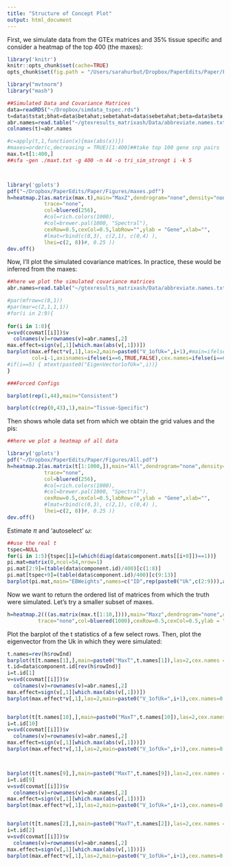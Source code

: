 ```yaml
---
title: "Structure of Concept Plot"
output: html_document
---
```

First, we simulate data from the GTEx matrices and 35% tissue specific and consider a heatmap of the top 400 (the maxes):
```r
library('knitr')
knitr::opts_chunk$set(cache=TRUE)
opts_chunk$set(fig.path = "/Users/sarahurbut/Dropbox/PaperEdits/Paper/Figures/") 
```

```r
library("mvtnorm")
library("mash")

##Simulated Data and Covariance Matrices
data=readRDS("~/Dropbox/simdata_tspec.rds")
t=data$tstat;bhat=data$betahat;sebetahat=data$sebetahat;beta=data$beta;s.j=matrix(rep(1,ncol(t)*nrow(t)),ncol=ncol(t),nrow=nrow(t));covmat=data$component.mats;pis=(table(data$component.id)/400)
abr.names=read.table("~/gtexresults_matrixash/Data/abbreviate.names.txt")[,2]
colnames(t)=abr.names

#c=apply(t,1,function(x){max(abs(x))})
#maxes=order(c,decreasing = TRUE)[1:400]##take top 100 gene snp pairs
max.t=t[1:400,]
##sfa -gen ./maxt.txt -g 400 -n 44 -o tri_sim_strongt i -k 5



library('gplots')
pdf("~/Dropbox/PaperEdits/Paper/Figures/maxes.pdf")
h=heatmap.2(as.matrix(max.t),main="MaxZ",dendrogram="none",density="none",Colv=FALSE,#Rowv=FALSE,
            trace="none",
            col=bluered(256),
            #col=rich.colors(1000),
            #col=brewer.pal(1000, "Spectral"),
            cexRow=0.5,cexCol=0.5,labRow="",ylab = "Gene",xlab="",
            #lmat=rbind(c(0,3), c(2,1), c(0,4) ), 
            lhei=c(2, 8))#, 0.25 ))
dev.off()
```

Now, I'll plot the simulated covariance matrices. In practice, these would be inferred from the maxes:

```r
##here we plot the simulated covariance matrices
abr.names=read.table("~/gtexresults_matrixash/Data/abbreviate.names.txt")

#par(mfrow=c(8,1))
#par(mar=c(2,1,1,1))
#for(i in 2:9){
  
for(i in 1:8){
v=svd(covmat[[i]])$v
  colnames(v)=rownames(v)=abr.names[,2]
max.effect=sign(v[,1][which.max(abs(v[,1]))])
barplot(max.effect*v[,1],las=2,main=paste0("V_1ofUk=",i+1),#main=ifelse(i!=5,paste0("EigenVector1ofUk=",i),""),ylab=ifelse(i==5,paste0("EigenVector1ofUk=",i),""),
        col=i-1,axisnames=ifelse(i==6,TRUE,FALSE),cex.names=ifelse(i==6,0.4,NULL))
#if(i==5) { mtext(paste0("EigenVector1ofUk=",i))}
}

###Forced Configs

barplot(rep(1,44),main="Consistent")

barplot(c(rep(0,43),1),main="Tissue-Specific")

```

Then shows whole data set from which we obtain the grid values and the pis:

```r
##here we plot a heatmap of all data

library('gplots')
pdf("~/Dropbox/PaperEdits/Paper/Figures/All.pdf")
h=heatmap.2(as.matrix(t[1:1000,]),main="All",dendrogram="none",density="none",Colv=FALSE,#Rowv=FALSE,
            trace="none",
            col=bluered(256),
            #col=rich.colors(1000),
            #col=brewer.pal(1000, "Spectral"),
            cexRow=0.5,cexCol=0.5,labRow="",ylab = "Gene",xlab="",
            #lmat=rbind(c(0,3), c(2,1), c(0,4) ), 
            lhei=c(2, 8))#, 0.25 ))
dev.off()
```

Estimate $\pi$ and 'autoselect' $\omega$:
```r
##use the real t
tspec=NULL
for(i in 1:5){tspec[i]=(which(diag(data$component.mats[[i+8]])==1))}
pi.mat=matrix(0,ncol=54,nrow=1)
pi.mat[2:9]=(table(data$component.id)/400)[c(1:8)]
pi.mat[tspec+9]=(table(data$component.id)/400)[c(9:13)]
barplot(pi.mat,main="EBWeights",names=c("ID",rep(paste0("Uk",c(2:9))),as.character(abr.names[,2]),"Consistent"),las=2,cex.names=0.5)
```

Now we want to return the ordered list of matrices from which the truth were simulated. Let's try a smaller subset of maxes.


```r
h=heatmap.2(((as.matrix(max.t[1:10,]))),main="Maxz",dendrogram="none",density="none",Colv=FALSE,#Rowv=FALSE,
          trace="none",col=bluered(1000),cexRow=0.5,cexCol=0.5,ylab = "Gene",xlab="",key=TRUE)
```

Plot the barplot of the t statistics of a few select rows. Then, plot the eigenvector from the Uk in which they were simulated:

```r
t.names=rev(h$rowInd)
barplot(t[t.names[1],],main=paste0("MaxT",t.names[1]),las=2,cex.names = 0.5)
t.id=data$component.id[rev(h$rowInd)]
i=t.id[1]
v=svd(covmat[[i]])$v
  colnames(v)=rownames(v)=abr.names[,2]
max.effect=sign(v[,1][which.max(abs(v[,1]))])
barplot(max.effect*v[,1],las=2,main=paste0("V_1ofUk=",i+1),cex.names=0.5)


barplot(t[t.names[10],],main=paste0("MaxT",t.names[10]),las=2,cex.names = 0.5)
i=t.id[10]
v=svd(covmat[[i]])$v
  colnames(v)=rownames(v)=abr.names[,2]
max.effect=sign(v[,1][which.max(abs(v[,1]))])
barplot(max.effect*v[,1],las=2,main=paste0("V_1ofUk=",i+1),cex.names=0.5)



barplot(t[t.names[9],],main=paste0("MaxT",t.names[9]),las=2,cex.names = 0.5)
i=t.id[9]
v=svd(covmat[[i]])$v
  colnames(v)=rownames(v)=abr.names[,2]
max.effect=sign(v[,1][which.max(abs(v[,1]))])
barplot(max.effect*v[,1],las=2,main=paste0("V_1ofUk=",i+1),cex.names=0.5)


barplot(t[t.names[2],],main=paste0("MaxT",t.names[2]),las=2,cex.names = 0.5)
i=t.id[2]
v=svd(covmat[[i]])$v
  colnames(v)=rownames(v)=abr.names[,2]
max.effect=sign(v[,1][which.max(abs(v[,1]))])
barplot(max.effect*v[,1],las=2,main=paste0("V_1ofUk=",i+1),cex.names=0.5)
```



